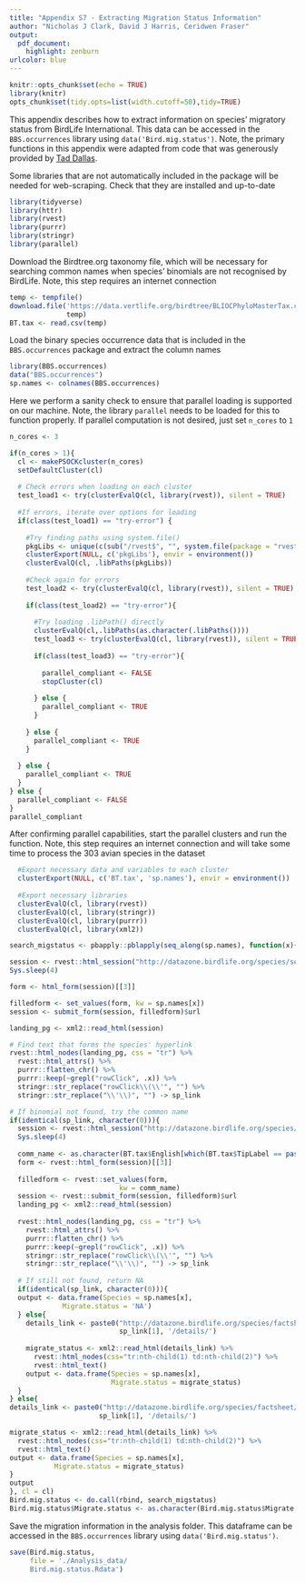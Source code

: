 ```yaml
---
title: "Appendix S7 - Extracting Migration Status Information"
author: "Nicholas J Clark, David J Harris, Ceridwen Fraser"
output:
  pdf_document:
    highlight: zenburn
urlcolor: blue
---
```

```r
knitr::opts_chunk$set(echo = TRUE)
library(knitr)
opts_chunk$set(tidy.opts=list(width.cutoff=50),tidy=TRUE)
```

This appendix describes how to extract information on species' migratory status from BirdLife International. This data can be accessed in the `BBS.occurrences` library using `data('Bird.mig.status')`. Note, the primary functions in this appendix were adapted from code that was generously provided by [Tad Dallas](https://taddallas.github.io/).  
  
Some libraries that are not automatically included in the package will be needed for web-scraping. Check that they are installed and up-to-date
```r
library(tidyverse)  
library(httr)
library(rvest)
library(purrr)
library(stringr)
library(parallel)
```

Download the Birdtree.org taxonomy file, which will be necessary for searching common names when species' binomials are not recognised by BirdLife. Note, this step requires an internet connection
```r
temp <- tempfile()
download.file('https://data.vertlife.org/birdtree/BLIOCPhyloMasterTax.csv',
              temp)
BT.tax <- read.csv(temp)
```

Load the binary species occurrence data that is included in the `BBS.occurrences` package and extract the column names
```r
library(BBS.occurrences)
data("BBS.occurrences")
sp.names <- colnames(BBS.occurrences)
```

\pagebreak

Here we perform a sanity check to ensure that parallel loading is supported on our machine. Note, the library `parallel` needs to be loaded for this to function properly. If parallel computation is not desired, just set `n_cores` to `1`
```r
n_cores <- 3

if(n_cores > 1){
  cl <- makePSOCKcluster(n_cores)
  setDefaultCluster(cl)
  
  # Check errors when loading on each cluster
  test_load1 <- try(clusterEvalQ(cl, library(rvest)), silent = TRUE)
  
  #If errors, iterate over options for loading
  if(class(test_load1) == "try-error") {
    
    #Try finding paths using system.file()
    pkgLibs <- unique(c(sub("/rvest$", "", system.file(package = "rvest"))))
    clusterExport(NULL, c('pkgLibs'), envir = environment())
    clusterEvalQ(cl, .libPaths(pkgLibs))
    
    #Check again for errors
    test_load2 <- try(clusterEvalQ(cl, library(rvest)), silent = TRUE)
    
    if(class(test_load2) == "try-error"){
      
      #Try loading .libPath() directly
      clusterEvalQ(cl,.libPaths(as.character(.libPaths())))
      test_load3 <- try(clusterEvalQ(cl, library(rvest)), silent = TRUE)
      
      if(class(test_load3) == "try-error"){
        
        parallel_compliant <- FALSE
        stopCluster(cl)
        
      } else {
        parallel_compliant <- TRUE
      }
      
    } else {
      parallel_compliant <- TRUE
    }
    
  } else {
    parallel_compliant <- TRUE
  }
} else {
  parallel_compliant <- FALSE
}
parallel_compliant
```

\pagebreak

After confirming parallel capabilities, start the parallel clusters and run the function. Note, this step requires an internet connection and will take some time to process the 303 avian species in the dataset
```r
  #Export necessary data and variables to each cluster
  clusterExport(NULL, c('BT.tax', 'sp.names'), envir = environment())
  
  #Export necessary libraries
  clusterEvalQ(cl, library(rvest))
  clusterEvalQ(cl, library(stringr))
  clusterEvalQ(cl, library(purrr))
  clusterEvalQ(cl, library(xml2))

search_migstatus <- pbapply::pblapply(seq_along(sp.names), function(x){

session <- rvest::html_session("http://datazone.birdlife.org/species/search")
Sys.sleep(4)

form <- html_form(session)[[3]]

filledform <- set_values(form, kw = sp.names[x])
session <- submit_form(session, filledform)$url

landing_pg <- xml2::read_html(session)

# Find text that forms the species' hyperlink
rvest::html_nodes(landing_pg, css = "tr") %>% 
  rvest::html_attrs() %>%                 
  purrr::flatten_chr() %>%                
  purrr::keep(~grepl("rowClick", .x)) %>%  
  stringr::str_replace("rowClick\\(\\'", "") %>%
  stringr::str_replace("\\'\\)", "") -> sp_link

# If binomial not found, try the common name
if(identical(sp_link, character(0))){
  session <- rvest::html_session("http://datazone.birdlife.org/species/search")
  Sys.sleep(4)
  
  comm_name <- as.character(BT.tax$English[which(BT.tax$TipLabel == paste(sp.names[x]))])
  form <- rvest::html_form(session)[[3]]
  
  filledform <- rvest::set_values(form, 
                           kw = comm_name)
  session <- rvest::submit_form(session, filledform)$url
  landing_pg <- xml2::read_html(session)
  
  rvest::html_nodes(landing_pg, css = "tr") %>% 
    rvest::html_attrs() %>%                 
    purrr::flatten_chr() %>%                
    purrr::keep(~grepl("rowClick", .x)) %>%  
    stringr::str_replace("rowClick\\(\\'", "") %>%
    stringr::str_replace("\\'\\)", "") -> sp_link
  
  # If still not found, return NA
  if(identical(sp_link, character(0))){
  output <- data.frame(Species = sp.names[x],
             Migrate.status = 'NA')
  } else{
    details_link <- paste0("http://datazone.birdlife.org/species/factsheet/",
                           sp_link[1], '/details/')  
    
    migrate_status <- xml2::read_html(details_link) %>%
      rvest::html_nodes(css="tr:nth-child(1) td:nth-child(2)") %>% 
      rvest::html_text()
    output <- data.frame(Species = sp.names[x],
                         Migrate.status = migrate_status)
  }
} else{
details_link <- paste0("http://datazone.birdlife.org/species/factsheet/",
                      sp_link[1], '/details/')  

migrate_status <- xml2::read_html(details_link) %>%
  rvest::html_nodes(css="tr:nth-child(1) td:nth-child(2)") %>% 
  rvest::html_text()
output <- data.frame(Species = sp.names[x],
           Migrate.status = migrate_status)
}
output
}, cl = cl)
Bird.mig.status <- do.call(rbind, search_migstatus)
Bird.mig.status$Migrate.status <- as.character(Bird.mig.status$Migrate.status)
```

Save the migration information in the analysis folder. This dataframe can be accessed in the `BBS.occurrences` library using `data('Bird.mig.status')`.
```r
save(Bird.mig.status, 
     file = './Analysis_data/
     Bird.mig.status.Rdata')
```

